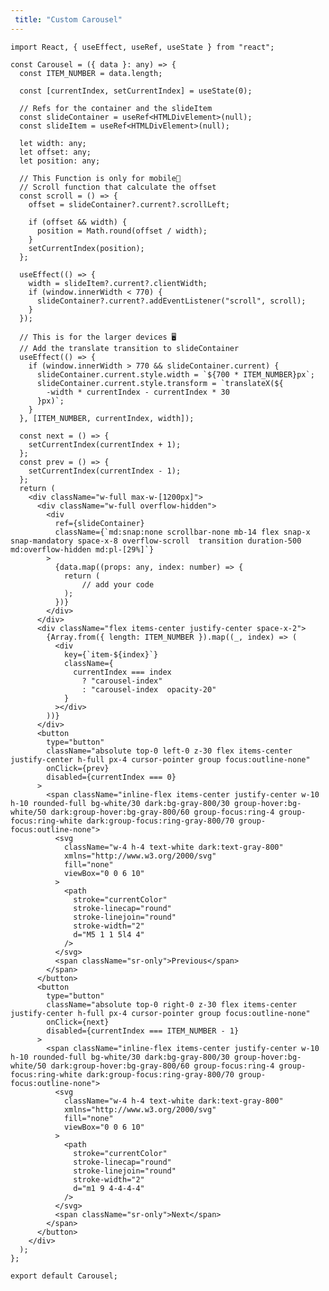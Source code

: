 ```yaml
---
 title: "Custom Carousel"
---
```

 


```tsx
import React, { useEffect, useRef, useState } from "react";

const Carousel = ({ data }: any) => {
  const ITEM_NUMBER = data.length;

  const [currentIndex, setCurrentIndex] = useState(0);

  // Refs for the container and the slideItem
  const slideContainer = useRef<HTMLDivElement>(null);
  const slideItem = useRef<HTMLDivElement>(null);

  let width: any;
  let offset: any;
  let position: any;

  // This Function is only for mobile📱
  // Scroll function that calculate the offset
  const scroll = () => {
    offset = slideContainer?.current?.scrollLeft;

    if (offset && width) {
      position = Math.round(offset / width);
    }
    setCurrentIndex(position);
  };

  useEffect(() => {
    width = slideItem?.current?.clientWidth;
    if (window.innerWidth < 770) {
      slideContainer?.current?.addEventListener("scroll", scroll);
    }
  });

  // This is for the larger devices 🖥️
  // Add the translate transition to slideContainer
  useEffect(() => {
    if (window.innerWidth > 770 && slideContainer.current) {
      slideContainer.current.style.width = `${700 * ITEM_NUMBER}px`;
      slideContainer.current.style.transform = `translateX(${
        -width * currentIndex - currentIndex * 30
      }px)`;
    }
  }, [ITEM_NUMBER, currentIndex, width]);

  const next = () => {
    setCurrentIndex(currentIndex + 1);
  };
  const prev = () => {
    setCurrentIndex(currentIndex - 1);
  };
  return (
    <div className="w-full max-w-[1200px]">
      <div className="w-full overflow-hidden">
        <div
          ref={slideContainer}
          className={`md:snap:none scrollbar-none mb-14 flex snap-x snap-mandatory space-x-8 overflow-scroll  transition duration-500   md:overflow-hidden md:pl-[29%]`}
        >
          {data.map((props: any, index: number) => {
            return (
                // add your code
            );
          })}
        </div>
      </div>
      <div className="flex items-center justify-center space-x-2">
        {Array.from({ length: ITEM_NUMBER }).map((_, index) => (
          <div
            key={`item-${index}`}
            className={
              currentIndex === index
                ? "carousel-index"
                : "carousel-index  opacity-20"
            }
          ></div>
        ))}
      </div>
      <button
        type="button"
        className="absolute top-0 left-0 z-30 flex items-center justify-center h-full px-4 cursor-pointer group focus:outline-none"
        onClick={prev}
        disabled={currentIndex === 0}
      >
        <span className="inline-flex items-center justify-center w-10 h-10 rounded-full bg-white/30 dark:bg-gray-800/30 group-hover:bg-white/50 dark:group-hover:bg-gray-800/60 group-focus:ring-4 group-focus:ring-white dark:group-focus:ring-gray-800/70 group-focus:outline-none">
          <svg
            className="w-4 h-4 text-white dark:text-gray-800"
            xmlns="http://www.w3.org/2000/svg"
            fill="none"
            viewBox="0 0 6 10"
          >
            <path
              stroke="currentColor"
              stroke-linecap="round"
              stroke-linejoin="round"
              stroke-width="2"
              d="M5 1 1 5l4 4"
            />
          </svg>
          <span className="sr-only">Previous</span>
        </span>
      </button>
      <button
        type="button"
        className="absolute top-0 right-0 z-30 flex items-center justify-center h-full px-4 cursor-pointer group focus:outline-none"
        onClick={next}
        disabled={currentIndex === ITEM_NUMBER - 1}
      >
        <span className="inline-flex items-center justify-center w-10 h-10 rounded-full bg-white/30 dark:bg-gray-800/30 group-hover:bg-white/50 dark:group-hover:bg-gray-800/60 group-focus:ring-4 group-focus:ring-white dark:group-focus:ring-gray-800/70 group-focus:outline-none">
          <svg
            className="w-4 h-4 text-white dark:text-gray-800"
            xmlns="http://www.w3.org/2000/svg"
            fill="none"
            viewBox="0 0 6 10"
          >
            <path
              stroke="currentColor"
              stroke-linecap="round"
              stroke-linejoin="round"
              stroke-width="2"
              d="m1 9 4-4-4-4"
            />
          </svg>
          <span className="sr-only">Next</span>
        </span>
      </button>
    </div>
  );
};

export default Carousel;


```